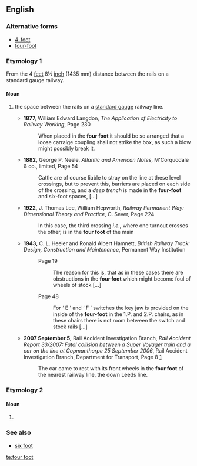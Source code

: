 ==English==
{{tea room|y=2013|m=April}}

===Alternative forms===
* [[4-foot]]
* [[four-foot]]

===Etymology 1===
From the 4 [[feet]] 8½ [[inch]] (1435 mm) distance between the rails on a standard gauge railway.

====Noun====
{{en-noun|head=[[four]] [[foot]]|-}}

# {{label|en|rail transport|colloquial}} the space between the rails on a [[standard gauge]] railway line.
#* '''1877,''' William Edward Langdon, ''The Application of Electricity to Railway Working'',<!--publisher not known by Google Books--> Page 230
#*: When placed in the '''four foot''' it should be so arranged that a loose carraige coupling shall not strike the box, as such a blow might possibly break it.
#* '''1882,''' George P. Neele, ''Atlantic and American Notes'', M'Corquodale & co., limited, Page 54
#*: Cattle are of course liable to stray on the line at these level crossings, but to prevent this, barriers are placed on each side of the crossing, and a ''deep trench''<!--italicisation in original--> is made in the '''four-foot''' and six-foot spaces, [...]
#* '''1922,''' J. Thomas Lee, William Hepworth, ''Railway Permanent Way: Dimensional Theory and Practice'', C. Sever, Page 224
#*: In this case, the third crossing ''i.e.'', where one turnout crosses the other, is in the '''four foot''' of the main
#* '''1943,''' C. L. Heeler and Ronald Albert Hamnett, ''British Railway Track: Design, Construction and Maintenance'', Permanent Way Institution
#*: Page 19
#*:: The reason for this is, that as in these cases there are obstructions in the '''four foot''' which might become foul of wheels of stock [...]
#*: Page 48
#*:: For ‘ E ’ and ‘ F ’ switches the key jaw is provided on the inside of the '''four-foot''' in the 1.P. and 2.P. chairs, as in these chairs there is not room between the switch and stock rails [...]
#* '''2007 September 5,''' Rail Accident Investigation Branch, ''Rail Accident Report 33/2007: Fatal collision between a Super Voyager train and a car on the line at Copmanthorpe 25 September 2006'', Rail Accident Investigation Branch, Department for Transport, Page 8 [http://www.raib.gov.uk/cms_resources/070905_R332007_Copmanthorpe.pdf]
#*: The car came to rest with its front wheels in the '''four foot'''<!--italicised in original as a link to appendix only--> of the nearest railway line, the down Leeds line.

===Etymology 2===

====Noun====
{{en-noun|-}}

# {{sense|curling}} {{alternative form of|4-foot|lang=en}}

===See also===
* [[six foot]]

[[te:four foot]]